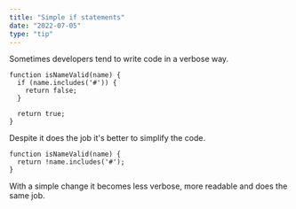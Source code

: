 ```yaml
---
title: "Simple if statements"
date: "2022-07-05"
type: "tip"
---
```


Sometimes developers tend to write code in a verbose way.

```
function isNameValid(name) {
  if (name.includes('#')) {
    return false;
  }

  return true;
}
```

Despite it does the job it's better to simplify the code.

```
function isNameValid(name) {
  return !name.includes('#');
}
```

With a simple change it becomes less verbose, more readable and does the same job.
